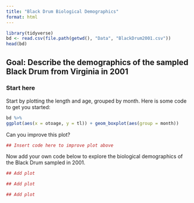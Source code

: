 ```yaml
---
title: "Black Drum Biological Demographics"
format: html
---
```




```r
library(tidyverse)
bd <- read.csv(file.path(getwd(), "Data", "BlackDrum2001.csv"))
head(bd)
```

## Goal: Describe the demographics of the sampled Black Drum from Virginia in 2001

### Start here

Start by plotting the length and age, grouped by month. Here is some code to get you started:

```r
bd %>% 
ggplot(aes(x = otoage, y = tl)) + geom_boxplot(aes(group = month))
```

Can you improve this plot? 

```r
## Insert code here to improve plot above
```

Now add your own code below to explore the biological demographics of the Black Drum sampled in 2001. 


```r
## Add plot
```


```r
## Add plot 
```


```r
## Add plot
```